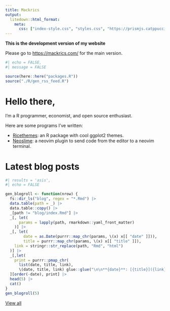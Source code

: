 ```yaml
---
title: Mackrics
output:
  litedown::html_format:
    meta:
      css: ["index-style.css", "styles.css", "https://prismjs.catppuccin.com/mocha.css"]
---
```


::: {.callout-warning}

**This is the development version of my website**

Please go to <https://mackrics.com/> for the main version.
:::

```r
#| echo = FALSE,
#| message = FALSE

source(here::here("packages.R"))
source("./R/gen_rss_feed.R")
```

# Hello there,

I'm a R programmer, economist, and open source enthusiast.

Here are some programs I've written:

- [Ricethemes](https://github.com/Mackrics/ricethemes): an R package with cool
  ggplot2 themes.
- [Neoslime](https://github.com/Mackrics/neoslime): a neovim plugin to send
  code from the editor to a neovim terminal.


# Latest blog posts

```r
#| results = 'asis',
#| echo = FALSE

gen_blogroll <- function(nrow) {
  fs::dir_ls("blog", regex = "*.Rmd") |>
  data.table(path = _) |>
  data.table::copy() |>
  _[path != "blog/index.Rmd"] |>
  _[, let(
      params = lapply(path, rmarkdown::yaml_front_matter)
    )] |>
  _[, let(
        date = as.Date(purrr::map_chr(params, \(x) x[[ "date" ]])),
        title = purrr::map_chr(params, \(x) x[[ "title" ]]),
	link = stringr::str_replace(path, "Rmd", "html")
  )] |>
  _[,let(
    print = purrr::pmap_chr(
      list(date, title, link), 
      \(date, title, link) glue::glue("\n\n**{date}**: [{title}]({link})\n\n")))
  ][order(-date), print] |>
  head(5) |>
  cat()
}
gen_blogroll(5)
```

[View all](./blog/index.html)
